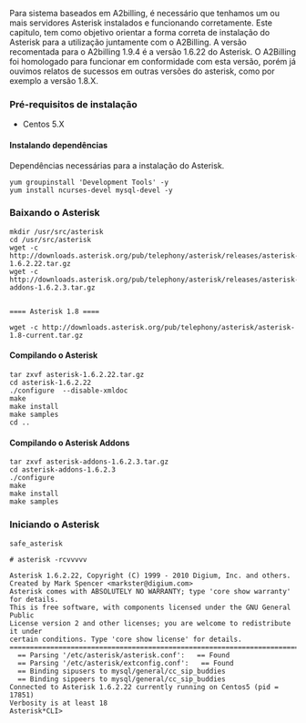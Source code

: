 Para sistema baseados em A2billing, é necessário que tenhamos  um ou mais servidores Asterisk instalados e funcionando corretamente.
Este capitulo, tem como objetivo orientar a forma correta de instalação do Asterisk para a utilização juntamente com o A2Billing.
A versão recomentada para o A2billing 1.9.4 é a versão 1.6.22 do Asterisk. O A2Billing foi homologado para funcionar em conformidade com esta versão, porém já ouvimos relatos de sucessos em outras versões do asterisk, como por exemplo a versão 1.8.X.
<br>

===Pré-requisitos de instalação===

* Centos 5.X<br>

====Instalando dependências====

Dependências necessárias para a instalação do Asterisk.

<pre>
yum groupinstall 'Development Tools' -y
yum install ncurses-devel mysql-devel -y
</pre>

===Baixando o Asterisk===

<pre>
mkdir /usr/src/asterisk
cd /usr/src/asterisk
wget -c http://downloads.asterisk.org/pub/telephony/asterisk/releases/asterisk-1.6.2.22.tar.gz
wget -c http://downloads.asterisk.org/pub/telephony/asterisk/releases/asterisk-addons-1.6.2.3.tar.gz


==== Asterisk 1.8 ====

wget -c http://downloads.asterisk.org/pub/telephony/asterisk/asterisk-1.8-current.tar.gz
</pre>


====Compilando o Asterisk====
<pre>
tar zxvf asterisk-1.6.2.22.tar.gz
cd asterisk-1.6.2.22
./configure  --disable-xmldoc
make
make install
make samples
cd ..
</pre>

====Compilando o Asterisk Addons====
<pre>
tar zxvf asterisk-addons-1.6.2.3.tar.gz
cd asterisk-addons-1.6.2.3
./configure
make
make install
make samples
</pre>

===Iniciando o Asterisk===

<pre>
safe_asterisk

# asterisk -rcvvvvv

Asterisk 1.6.2.22, Copyright (C) 1999 - 2010 Digium, Inc. and others.
Created by Mark Spencer <markster@digium.com>
Asterisk comes with ABSOLUTELY NO WARRANTY; type 'core show warranty' for details.
This is free software, with components licensed under the GNU General Public
License version 2 and other licenses; you are welcome to redistribute it under
certain conditions. Type 'core show license' for details.
=========================================================================
  == Parsing '/etc/asterisk/asterisk.conf':   == Found
  == Parsing '/etc/asterisk/extconfig.conf':   == Found
  == Binding sipusers to mysql/general/cc_sip_buddies
  == Binding sippeers to mysql/general/cc_sip_buddies
Connected to Asterisk 1.6.2.22 currently running on Centos5 (pid = 17851)
Verbosity is at least 18
Asterisk*CLI> 
</pre>
